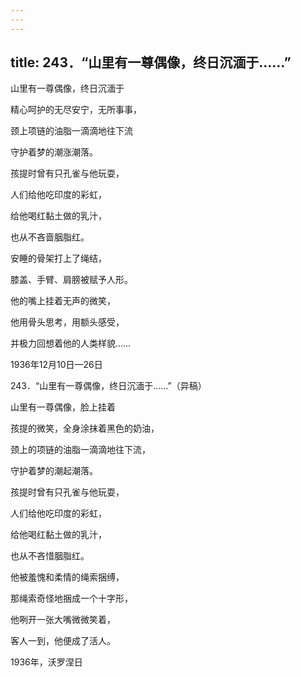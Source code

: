 ```yaml
---
---
---
```

title: 243．“山里有一尊偶像，终日沉湎于……”
---




山里有一尊偶像，终日沉湎于

精心呵护的无尽安宁，无所事事，

颈上项链的油脂一滴滴地往下流

守护着梦的潮涨潮落。

孩提时曾有只孔雀与他玩耍，

人们给他吃印度的彩虹，

给他喝红黏土做的乳汁，

也从不吝啬胭脂红。

安睡的骨架打上了绳结，

膝盖、手臂、肩膀被赋予人形。

他的嘴上挂着无声的微笑，

他用骨头思考，用额头感受，

并极力回想着他的人类样貌……

1936年12月10日—26日





243．“山里有一尊偶像，终日沉湎于……”（异稿）


山里有一尊偶像，脸上挂着

孩提的微笑，全身涂抹着黑色的奶油，

颈上的项链的油脂一滴滴地往下流，

守护着梦的潮起潮落。

孩提时曾有只孔雀与他玩耍，

人们给他吃印度的彩虹，

给他喝红黏土做的乳汁，

也从不吝惜胭脂红。

他被羞愧和柔情的绳索捆缚，

那绳索奇怪地捆成一个十字形，

他咧开一张大嘴微微笑着，

客人一到，他便成了活人。

1936年，沃罗涅日